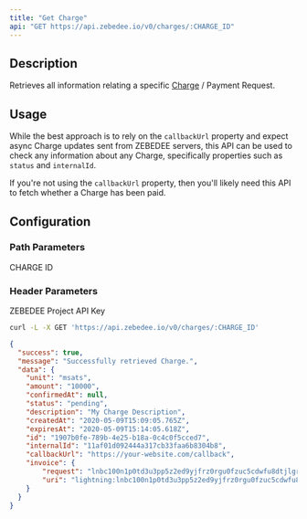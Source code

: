 ```yaml
---
title: "Get Charge"
api: "GET https://api.zebedee.io/v0/charges/:CHARGE_ID"
---
```


## Description

Retrieves all information relating a specific [Charge](/docs/glossary#charge) / Payment Request.

## Usage

While the best approach is to rely on the `callbackUrl` property and expect async Charge updates sent from ZEBEDEE servers, this API can be used to check any information about any Charge, specifically properties such as `status` and `internalId`.

If you're not using the `callbackUrl` property, then you'll likely need this API to fetch whether a Charge has been paid.

## Configuration

### Path Parameters

<ParamField required path="CHARGE_ID" type="string">
  CHARGE ID
</ParamField>

### Header Parameters

<ParamField required header="apikey" type="string">
  ZEBEDEE Project API Key
</ParamField>

<RequestExample>

```bash Request
curl -L -X GET 'https://api.zebedee.io/v0/charges/:CHARGE_ID'
```

</RequestExample>

<ResponseExample>

```json Response
{
  "success": true,
  "message": "Successfully retrieved Charge.",
  "data": {
    "unit": "msats",
    "amount": "10000",
    "confirmedAt": null,
    "status": "pending",
    "description": "My Charge Description",
    "createdAt": "2020-05-09T15:09:05.765Z",
    "expiresAt": "2020-05-09T15:14:05.618Z",
    "id": "1907b0fe-789b-4e25-b18a-0c4c0f5cced7",
    "internalId": "11af01d092444a317cb33faa6b8304b8",
    "callbackUrl": "https://your-website.com/callback",
    "invoice": {
        "request": "lnbc100n1p0td3u3pp5z2ed9yjfrz0rgu0fzuc5cdwfu8dtjlgrfztz5uga8hakkjy2yzgsdpzf4ujqsmgv9exwefqg3jhxcmjd9c8g6t0dccqzpgxqzfvsp5q8z5mkghmuzrnusxdwtmls7x8vuy63j25rt4z55gj3s7340dv72q9qy9qsqz02rlmlzcvew3vk90c6l0369ewk7tkr2tx0yrk3qa235v07w6d3qeksk99wm7y8f8ug7zqy6yjudu4cs2f4umpey43cw7msyj7uqj2qq8x03te",
        "uri": "lightning:lnbc100n1p0td3u3pp5z2ed9yjfrz0rgu0fzuc5cdwfu8dtjlgrfztz5uga8hakkjy2yzgsdpzf4ujqsmgv9exwefqg3jhxcmjd9c8g6t0dccqzpgxqzfvsp5q8z5mkghmuzrnusxdwtmls7x8vuy63j25rt4z55gj3s7340dv72q9qy9qsqz02rlmlzcvew3vk90c6l0369ewk7tkr2tx0yrk3qa235v07w6d3qeksk99wm7y8f8ug7zqy6yjudu4cs2f4umpey43cw7msyj7uqj2qq8x03te"
    }
  }
}
```

</ResponseExample>
